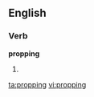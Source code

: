 ==English==
===Verb===
'''propping'''
# {{present participle of|[[prop]]}}

[[ta:propping]]
[[vi:propping]]